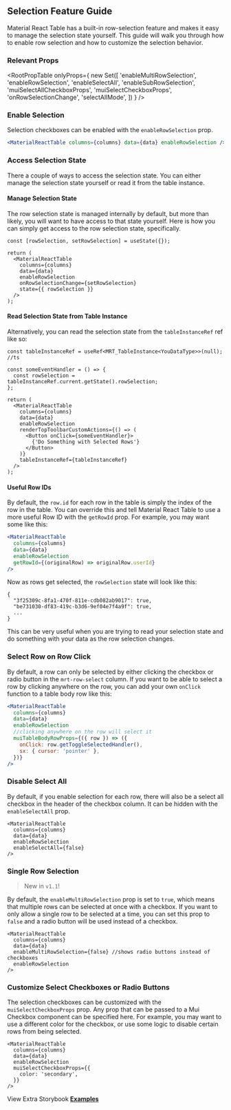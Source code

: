 
<Head>
  <title>Row Selection Feature Guide - Material React Table Docs</title>
  <meta
    name="description"
    content="How to add and customize row selection checkboxes in Material React Table"
  />
</Head>

## Selection Feature Guide

Material React Table has a built-in row-selection feature and makes it easy to manage the selection state yourself. This guide will walk you through how to enable row selection and how to customize the selection behavior.

### Relevant Props

<RootPropTable
  onlyProps={
    new Set([
      'enableMultiRowSelection',
      'enableRowSelection',
      'enableSelectAll',
      'enableSubRowSelection',
      'muiSelectAllCheckboxProps',
      'muiSelectCheckboxProps',
      'onRowSelectionChange',
      'selectAllMode',
    ])
  }
/>

### Enable Selection

Selection checkboxes can be enabled with the `enableRowSelection` prop.

```jsx
<MaterialReactTable columns={columns} data={data} enableRowSelection />
```

### Access Selection State

There a couple of ways to access the selection state. You can either manage the selection state yourself or read it from the table instance.

#### Manage Selection State

The row selection state is managed internally by default, but more than likely, you will want to have access to that state yourself. Here is how you can simply get access to the row selection state, specifically.

```tsx
const [rowSelection, setRowSelection] = useState({});

return (
  <MaterialReactTable
    columns={columns}
    data={data}
    enableRowSelection
    onRowSelectionChange={setRowSelection}
    state={{ rowSelection }}
  />
);
```

#### Read Selection State from Table Instance

Alternatively, you can read the selection state from the `tableInstanceRef` ref like so:

```tsx
const tableInstanceRef = useRef<MRT_TableInstance<YouDataType>>(null); //ts

const someEventHandler = () => {
  const rowSelection = tableInstanceRef.current.getState().rowSelection;
};

return (
  <MaterialReactTable
    columns={columns}
    data={data}
    enableRowSelection
    renderTopToolbarCustomActions={() => (
      <Button onClick={someEventHandler}>
        {'Do Something with Selected Rows'}
      </Button>
    )}
    tableInstanceRef={tableInstanceRef}
  />
);
```

#### Useful Row IDs

By default, the `row.id` for each row in the table is simply the index of the row in the table. You can override this and tell Material React Table to use a more useful Row ID with the `getRowId` prop. For example, you may want some like this:

```jsx
<MaterialReactTable
  columns={columns}
  data={data}
  enableRowSelection
  getRowId={(originalRow) => originalRow.userId}
/>
```

Now as rows get selected, the `rowSelection` state will look like this:

```tsx
{
  "3f25309c-8fa1-470f-811e-cdb082ab9017": true,
  "be731030-df83-419c-b3d6-9ef04e7f4a9f": true,
  ...
}
```

This can be very useful when you are trying to read your selection state and do something with your data as the row selection changes.

<EnableExample />

### Select Row on Row Click

By default, a row can only be selected by either clicking the checkbox or radio button in the `mrt-row-select` column. If you want to be able to select a row by clicking anywhere on the row, you can add your own `onClick` function to a table body row like this:

```jsx
<MaterialReactTable
  columns={columns}
  data={data}
  enableRowSelection
  //clicking anywhere on the row will select it
  muiTableBodyRowProps={({ row }) => ({
    onClick: row.getToggleSelectedHandler(),
    sx: { cursor: 'pointer' },
  })}
/>
```

### Disable Select All

By default, if you enable selection for each row, there will also be a select all checkbox in the header of the checkbox column. It can be hidden with the `enableSelectAll` prop.

```tsx
<MaterialReactTable
  columns={columns}
  data={data}
  enableRowSelection
  enableSelectAll={false}
/>
```

### Single Row Selection

> New in `v1.1`!

By default, the `enableMultiRowSelection` prop is set to `true`, which means that multiple rows can be selected at once with a checkbox. If you want to only allow a single row to be selected at a time, you can set this prop to `false` and a radio button will be used instead of a checkbox.

```tsx
<MaterialReactTable
  columns={columns}
  data={data}
  enableMultiRowSelection={false} //shows radio buttons instead of checkboxes
  enableRowSelection
/>
```

<SingleExample />

### Customize Select Checkboxes or Radio Buttons

The selection checkboxes can be customized with the `muiSelectCheckboxProps` prop. Any prop that can be passed to a Mui Checkbox component can be specified here. For example, you may want to use a different color for the checkbox, or use some logic to disable certain rows from being selected.

```tsx
<MaterialReactTable
  columns={columns}
  data={data}
  enableRowSelection
  muiSelectCheckboxProps={{
    color: 'secondary',
  }}
/>
```

<CustomizeExample />

View Extra Storybook **[Examples](https://www.material-react-table.dev/?path=/story/features-selection-examples)**
